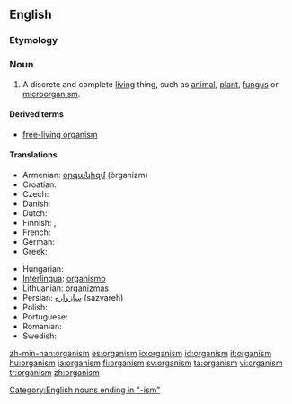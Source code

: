 ==English==
{{wikipedia}}

===Etymology===
{{rfe}}

===Noun===
{{en-noun}}

# {{biology}} A discrete and complete [[living]] thing, such as [[animal]], [[plant]], [[fungus]] or [[microorganism]].

====Derived terms====
* [[free-living organism]]

====Translations====
{{trans-top|living thing}}
* Armenian: [[օրգանիզմ]] (òrganizm)
* Croatian: {{t-|hr|organizam|alt=organìzam|m}}
* Czech: {{t+|cs|organizmus|m}}
* Danish: {{t-|da|organisme|c}}
* Dutch: {{t+|nl|organisme|n}}
* Finnish: {{t+|fi|eliö}}, {{t+|fi|organismi}}
* French: {{t+|fr|organisme|m}}
* German: {{t+|de|Organismus|m}}
* Greek: {{t+|el|οργανισμός|m|tr=organismos|sc=Grek}}
{{trans-mid}}
* Hungarian: {{t+|hu|organizmus}}
* [[Interlingua]]: [[organismo]]
* Lithuanian: [[organizmas]] {{m}}
* Persian: [[سازواره]] (sazvareh)
* Polish: {{t+|pl|organizm|m}}
* Portuguese: {{t+|pt|organismo|m}}
* Romanian: {{t-|ro|organism|n}}
* Swedish: {{t+|sv|organism|c}}
{{trans-bottom}}

[[Category:English nouns ending in "-ism"]]

[[zh-min-nan:organism]]
[[es:organism]]
[[io:organism]]
[[id:organism]]
[[it:organism]]
[[hu:organism]]
[[ja:organism]]
[[fi:organism]]
[[sv:organism]]
[[ta:organism]]
[[vi:organism]]
[[tr:organism]]
[[zh:organism]]